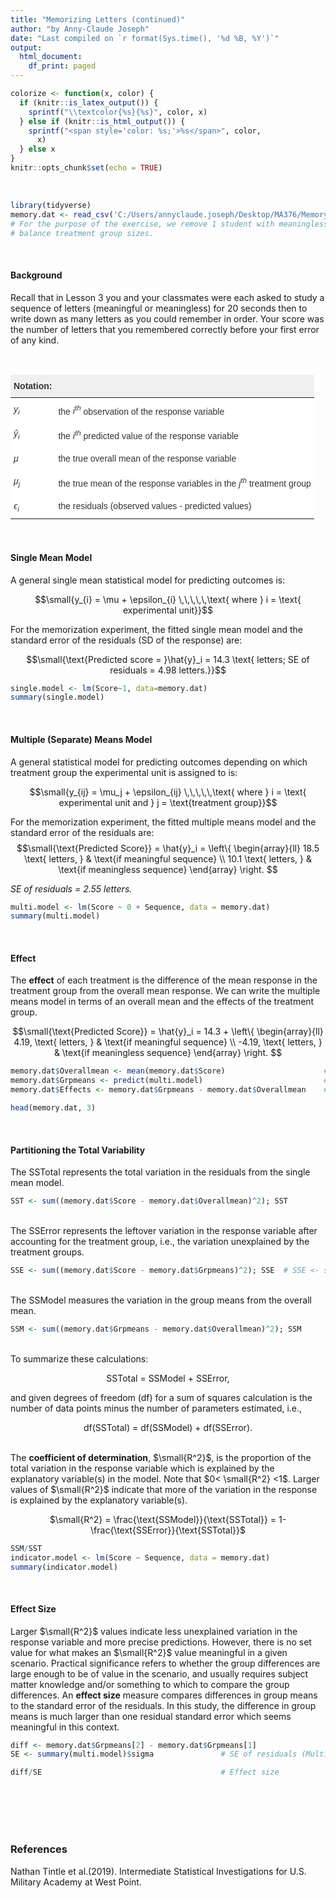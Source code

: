 ---
title: "Memorizing Letters (continued)"
author: "by Anny-Claude Joseph"
date: "Last compiled on `r format(Sys.time(), '%d %B, %Y')`"
output:
  html_document:
    df_print: paged
---
```{r setup, message=FALSE, echo=TRUE, include=FALSE, warning=FALSE}
colorize <- function(x, color) {
  if (knitr::is_latex_output()) {
    sprintf("\\textcolor{%s}{%s}", color, x)
  } else if (knitr::is_html_output()) {
    sprintf("<span style='color: %s;'>%s</span>", color, 
      x)
  } else x
}
knitr::opts_chunk$set(echo = TRUE)
```

<br>
```{r, message=FALSE, echo=TRUE}
library(tidyverse)
memory.dat <- read_csv('C:/Users/annyclaude.joseph/Desktop/MA376/MemoryDataG25.csv')[-1,]
# For the purpose of the exercise, we remove 1 student with meaningless sequence to
# balance treatment group sizes.
```

<br>

#### Background
Recall that in Lesson 3 you and your classmates were each asked to study a sequence of letters (meaningful or meaningless) for 20 seconds then to write down as many letters as you could remember in order. Your score was the number of letters that you remembered correctly before your first error of any kind. 

<br>

<style type="text/css">
.tg  {border:none;border-collapse:collapse;border-color:#ccc;border-spacing:0;}
.tg td{background-color:#fff;border-color:#ccc;border-style:solid;border-width:0px;color:#333;
  font-family:Arial, sans-serif;font-size:14px;overflow:hidden;padding:10px 5px;word-break:normal;}
.tg th{background-color:#f0f0f0;border-color:#ccc;border-style:solid;border-width:0px;color:#333;
  font-family:Arial, sans-serif;font-size:14px;font-weight:normal;overflow:hidden;padding:10px 5px;word-break:normal;}
.tg .tg-fymr{border-color:inherit;font-weight:bold;text-align:left;vertical-align:top}
.tg .tg-0pky{border-color:inherit;text-align:left;vertical-align:top}
</style>
<table class="tg">
<thead>
  <tr>
    <th class="tg-fymr">Notation:</th>
    <th class="tg-fymr"></th>
  </tr>
</thead>
<tbody>
  <tr>
    <td class="tg-0pky">$y_{i}$</td>
    <td class="tg-0pky"> the $i^{th}$ observation of the response variable </td>
  </tr>
  <tr>
    <td class="tg-0pky">$\hat{y}_i$</td>
    <td class="tg-0pky"> the $i^{th}$ predicted value of the response variable</td>
  </tr>
  <tr>
    <td class="tg-0pky">$\mu$</td>
    <td class="tg-0pky"> the true overall mean of the response variable</td>
  </tr>
  <tr>
    <td class="tg-0pky">$\mu_{j}$</td>
    <td class="tg-0pky"> the true mean of the response variables in the $j^{th}$ treatment group</td>
  </tr>
  <tr>
    <td class="tg-0pky">$\epsilon_{i}$</td>
    <td class="tg-0pky"> the residuals (observed values - predicted values)</td>
  </tr>
</tbody>
</table>

<br>

#### Single Mean Model
A general single mean statistical model for predicting outcomes is:

 $$\small{y_{i} = \mu + \epsilon_{i} \,\,\,\,\,\text{ where } i =  \text{ experimental unit}}$$ 

For the memorization experiment, the fitted single mean model and the standard error of the residuals (SD of the response) are:


$$\small{\text{Predicted score = }\hat{y}_i = 14.3 \text{ letters;  SE of residuals = 4.98 letters.}}$$ 

```{r, message=FALSE, echo=TRUE}

single.model <- lm(Score~1, data=memory.dat)
summary(single.model)
```
<br>

#### Multiple (Separate) Means Model
A general statistical model for predicting outcomes depending on which treatment group the experimental  unit is assigned to is:
 
$$\small{y_{ij} = \mu_j + \epsilon_{ij} \,\,\,\,\,\text{ where } i =  \text{ experimental unit and } j = \text{treatment group}}$$ 
 
For the memorization experiment, the fitted multiple means model and the standard error of the residuals are:
$$\small{\text{Predicted Score}} =  \hat{y}_i = \left\{
\begin{array}{ll}
      18.5 \text{ letters, } &  \text{if meaningful sequence} \\
      10.1 \text{ letters, } &  \text{if meaningless sequence}
\end{array} 
\right.  $$

*SE of residuals = 2.55 letters.*

```{r}
multi.model <- lm(Score ~ 0 + Sequence, data = memory.dat)
summary(multi.model)
```

<br> 

#### Effect
The **effect** of each treatment is the difference of the mean response in the treatment group from the overall mean response. We can write the multiple means model in terms of an overall mean and the effects of the treatment group.

$$\small{\text{Predicted Score}} =  \hat{y}_i = 14.3 + \left\{
\begin{array}{ll}
      4.19, \text{ letters, } &  \text{if meaningful sequence} \\
      -4.19, \text{ letters, } &  \text{if meaningless sequence}
\end{array} 
\right.  $$


```{r}
memory.dat$Overallmean <- mean(memory.dat$Score)                      # Overall mean
memory.dat$Grpmeans <- predict(multi.model)                           # Group means
memory.dat$Effects <- memory.dat$Grpmeans - memory.dat$Overallmean    # Effects

head(memory.dat, 3)
```

<br>

#### Partitioning the Total Variability
The SSTotal represents the total variation in the residuals from the
single mean model. 

```{r}
SST <- sum((memory.dat$Score - memory.dat$Overallmean)^2); SST 
```

<br>
The SSError represents the leftover variation in the response variable after accounting for the treatment group, i.e., the variation unexplained by the treatment groups.

```{r}
SSE <- sum((memory.dat$Score - memory.dat$Grpmeans)^2); SSE  # SSE <- sum(resid(multi.model)^2)
```

<br>
The SSModel measures the variation in the group means from the overall mean.

```{r}
SSM <- sum((memory.dat$Grpmeans - memory.dat$Overallmean)^2); SSM
```

<br>
To summarize these calculations:
<p style="text-align: center;"> SSTotal = SSModel + SSError,</p>

and given degrees of freedom (df) for a sum of squares calculation is the number of data points minus the number of parameters estimated, i.e.,

<p style="text-align: center;"> df(SSTotal) = df(SSModel) + df(SSError).</p>

<br>
The **coefficient of determination**, $\small{R^2}$, is the proportion of the
total variation in the response variable which is explained by the explanatory variable(s) in the model. Note that $0< \small{R^2} <1$. Larger values of $\small{R^2}$ indicate that more of the variation in the response is explained by the explanatory variable(s).

<p style="text-align: center;"> $\small{R^2}  = \frac{\text{SSModel}}{\text{SSTotal}} = 1-\frac{\text{SSError}}{\text{SSTotal}}$</p>

```{r}
SSM/SST          
indicator.model <- lm(Score ~ Sequence, data = memory.dat)
summary(indicator.model) 
```

<br> 

#### Effect Size 
Larger $\small{R^2}$ values indicate less unexplained variation in the response variable and more precise predictions. However, there is no set value for what makes an $\small{R^2}$ value meaningful in a given scenario. Practical significance refers to whether the group differences are large enough to be of value in the scenario, and usually requires subject matter knowledge and/or something to which to compare the group differences. An **effect size** measure compares differences in group means to the standard error of the residuals. In this study, the difference in group means is much larger
than one residual standard error which seems meaningful in this context.

```{r}
diff <- memory.dat$Grpmeans[2] - memory.dat$Grpmeans[1]
SE <- summary(multi.model)$sigma               # SE of residuals (Multiple Means Model)

diff/SE                                        # Effect size              
```

<br>
<br>
<br>
<br>

### References
Nathan Tintle et al.(2019). Intermediate Statistical Investigations for U.S. Military Academy at West Point.



